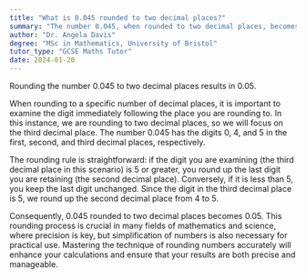 ```yaml
---
title: "What is 0.045 rounded to two decimal places?"
summary: "The number 0.045, when rounded to two decimal places, becomes 0.05."
author: "Dr. Angela Davis"
degree: "MSc in Mathematics, University of Bristol"
tutor_type: "GCSE Maths Tutor"
date: 2024-01-20
---
```


Rounding the number $0.045$ to two decimal places results in $0.05$.

When rounding to a specific number of decimal places, it is important to examine the digit immediately following the place you are rounding to. In this instance, we are rounding to two decimal places, so we will focus on the third decimal place. The number $0.045$ has the digits $0$, $4$, and $5$ in the first, second, and third decimal places, respectively.

The rounding rule is straightforward: if the digit you are examining (the third decimal place in this scenario) is $5$ or greater, you round up the last digit you are retaining (the second decimal place). Conversely, if it is less than $5$, you keep the last digit unchanged. Since the digit in the third decimal place is $5$, we round up the second decimal place from $4$ to $5$.

Consequently, $0.045$ rounded to two decimal places becomes $0.05$. This rounding process is crucial in many fields of mathematics and science, where precision is key, but simplification of numbers is also necessary for practical use. Mastering the technique of rounding numbers accurately will enhance your calculations and ensure that your results are both precise and manageable.
    